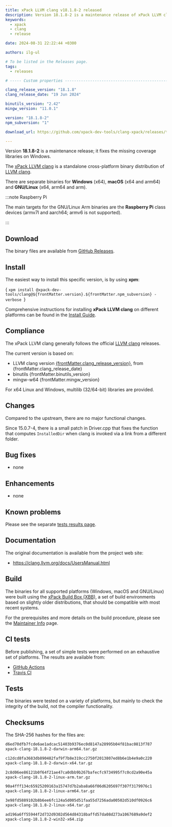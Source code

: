 ```yaml
---
title: xPack LLVM clang v18.1.8-2 released
description: Version 18.1.8-2 is a maintenance release of xPack LLVM clang.
keywords:
  - xpack
  - clang
  - release

date: 2024-08-31 22:22:44 +0300

authors: ilg-ul

# To be listed in the Releases page.
tags:
  - releases

# ----- Custom properties -----------------------------------------------------

clang_release_version: "18.1.8"
clang_release_date: "19 Jun 2024"

binutils_version: "2.42"
mingw_version: "11.0.1"

version: "18.1.8-2"
npm_subversion: "1"

download_url: https://github.com/xpack-dev-tools/clang-xpack/releases/tag/v18.1.8-2/

---
```


<head><title>{frontMatter.title}</title></head>

Version **18.1.8-2** is a maintenance release;  it fixes the missing coverage libraries on Windows.

<!-- truncate -->



The [xPack LLVM clang](https://xpack.github.io/clang/)
is a standalone cross-platform binary distribution of
[LLVM clang](https://clang.llvm.org).

There are separate binaries for **Windows** (x64),
**macOS** (x64 and arm64)
and **GNU/Linux** (x64, arm64 and arm).

:::note Raspberry Pi

The main targets for the GNU/Linux Arm
binaries are the **Raspberry Pi** class devices (armv7l and aarch64;
armv6 is not supported).

:::

## Download

The binary files are available from <a href={frontMatter.download_url}>GitHub Releases</a>.

<Prerequisites/>

## Install

The easiest way to install this specific version, is by using **xpm**:

<CodeBlock language="console"> {
`xpm install @xpack-dev-tools/clang@${frontMatter.version}.${frontMatter.npm_subversion} -verbose
`} </CodeBlock>

Comprehensive instructions for installing **xPack LLVM clang** on different platforms
can be found in the [Install Guide](/docs/install/).

## Compliance

The xPack LLVM clang generally follows the official
[LLVM clang](https://clang.llvm.org) releases.

The current version is based on:

- LLVM clang version [{frontMatter.clang_release_version}](https://releases.llvm.org/download.html#{frontMatter.clang_release_version}), from {frontMatter.clang_release_date}
- binutils {frontMatter.binutils_version}
- mingw-w64 {frontMatter.mingw_version}

For x64 Linux and Windows, multilib (32/64-bit) libraries are provided.

## Changes

Compared to the upstream, there are no major functional changes.

Since 15.0.7-4, there is a small patch in Driver.cpp that fixes the
function that computes
`InstalledDir` when clang is invoked via a link from a different folder.

## Bug fixes

- none

## Enhancements

- none

## Known problems

Please see the separate
[tests results page](/docs/tests/18.1.8-2/).

## Documentation

The original documentation is available from
the project web site:

- https://clang.llvm.org/docs/UsersManual.html

## Build

The binaries for all supported platforms
(Windows, macOS and GNU/Linux) were built using the
[xPack Build Box (XBB)](https://xpack.github.io/xbb/), a set
of build environments based on slightly older distributions, that should be
compatible with most recent systems.

For the prerequisites and more details on the build procedure, please see the
[Maintainer Info](/docs/maintainer/) page.

## CI tests

Before publishing, a set of simple tests were performed on an exhaustive
set of platforms. The results are available from:

- [GitHub Actions](https://github.com/xpack-dev-tools/clang-xpack/actions/)
- [Travis CI](https://app.travis-ci.com/github/xpack-dev-tools/clang-xpack/builds/)

## Tests

The binaries were tested on a variety of platforms,
but mainly to check the integrity of the
build, not the compiler functionality.

## Checksums

The SHA-256 hashes for the files are:

```txt
d6ed70dfb7fcde6ae1adcac51403b9376ec0d8147a28995b04f81bac0813f787
xpack-clang-18.1.8-2-darwin-arm64.tar.gz

c12dcd8fa3683db890482faf9f7b8e319cc2750f2013807ed8b6e1b4e9a0c220
xpack-clang-18.1.8-2-darwin-x64.tar.gz

2c8d06ee86121b0f64f21ae47ca0dbb9b267bafecfc9734995f7c0cd2a90e45a
xpack-clang-18.1.8-2-linux-arm.tar.gz

90a4fff134c65925209163a15747d7b2aba8a66f06d6205697f307f3179976c1
xpack-clang-18.1.8-2-linux-arm64.tar.gz

3e98fd5889102b8b6ee6fc124a5d005d51faa55d7256ada00502d510df0926c6
xpack-clang-18.1.8-2-linux-x64.tar.gz

ad196a6ff55944f2d732d9302d564d84318baffd57da08d273a1067689a9def2
xpack-clang-18.1.8-2-win32-x64.zip

```

<DeprecationNotices/>

<DownloadAnalytics version={frontMatter.version}/>
